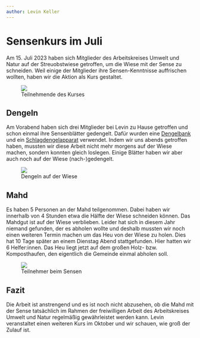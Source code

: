 ```yaml
---
author: Levin Keller
---
```



# Sensenkurs im Juli

Am 15. Juli 2023 haben sich Mitglieder des Arbeitskreises Umwelt und Natur auf
der Streuobstwiese getroffen, um die Wiese mit der Sense zu schneiden. Weil
einige der Mitglieder ihre Sensen-Kenntnisse auffrischen wollten, haben wir die
Aktion als Kurs gestaltet.

<figure>
  <Image src={require('./teilnehmerinnen.jpg')} />
  <figcaption className="mt-2 text-sm text-center text-gray-500 dark:text-gray-400">
    Teilnehmende des Kurses
  </figcaption>
</figure>

## Dengeln

Am Vorabend haben sich drei Mitglieder bei Levin zu Hause getroffen und schon
einmal ihre Sensenblätter gedengelt. Dafür wurden eine
[Dengelbank](https://www.garten-geschenke.de/Dengelbank) und ein
[Schlagdengelapparat](https://www.schroeckenfux.at/sensen/sensenzubehoer/)
verwendet. Indem wir uns abends getroffen haben, mussten wir diese Arbeit nicht
mehr morgens auf der Wiese machen, sondern konnten gleich loslegen. Einige
Blätter haben wir aber auch noch auf der Wiese (nach-)gedengelt.

<figure>
  <Image src={require('./dengeln.jpg')} />
  <figcaption className="mt-2 text-sm text-center text-gray-500 dark:text-gray-400">
    Dengeln auf der Wiese
  </figcaption>
</figure>

## Mahd

Es haben 5 Personen an der Mahd teilgenommen. Dabei haben wir innerhalb von 4
Stunden etwa die Hälfte der Wiese schneiden können. Das Mahdgut ist auf der
Wiese verblieben. Leider hat sich in diesem Jahr niemand gefunden, der es
abholen wollte und deshalb mussten wir noch einen weiteren Termin machen um das
Heu von der Wiese zu holen. Dies hat 10 Tage später an einem Dienstag Abend
stattgefunden. Hier hatten wir 6 Helfer:innen. Das Heu liegt jetzt auf dem
großen Holz- bzw. Komposthaufen, den eigentlich die Gemeinde einmal abholen
soll.

<figure>
  <Image src={require('./sensenderTeilnehmer.jpg')} />
  <figcaption className="mt-2 text-sm text-center text-gray-500 dark:text-gray-400">
    Teilnehmer beim Sensen
  </figcaption>
</figure>

## Fazit

Die Arbeit ist anstrengend und es ist noch nicht abzusehen, ob die Mahd mit der
Sense tatsächlich im Rahmen der freiwilligen Arbeit des Arbeitskreises Umwelt
und Natur regelmäßig gewährleistet werden kann. Levin veranstaltet einen
weiteren Kurs im Oktober und wir schauen, wie groß der Zulauf ist.
